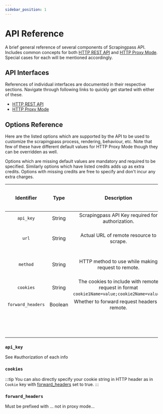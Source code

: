 ```yaml
---
sidebar_position: 1
---
```


# API Reference

A brief general reference of several components of Scrapingpass API. Includes common concepts for both [HTTP REST API](/getting-started/scrapingpass-api#http-rest-api) and [HTTP Proxy Mode](/getting-started/proxy-mode#http-proxy-mode). Special cases for each will be mentioned accordingly.

## API Interfaces

References of individual interfaces are documented in their respective sections. Navigate through following links to quickly get started with either of these.

- [HTTP REST API](/getting-started/scrapingpass-api#http-rest-api)
- [HTTP Proxy Mode](/getting-started/proxy-mode#http-proxy-mode)

## Options Reference

Here are the listed options which are supported by the API to be used to customize the scrapingpass process, rendering, behaviour, etc. Note that few of these have different default values for HTTP Proxy Mode though they can be overridden as well.

Options which are missing default values are mandatory and required to be specified. Similarly options which have listed credits adds up as extra credits. Options with missing credits are free to specify and don't incur any extra charges.

|     Identifier    |   Type  |                                          Description                                         |  HTTP Rest API Default | HTTP Proxy Mode Default | Credits |
|:-----------------:|:-------:|:--------------------------------------------------------------------------------------------:|:----------------------:|:-----------------------:|:-------:|
|     `api_key`     |  String |                       Scrapingpass API Key required for authorization.                       |            -           |            -            |    -    |
|       `url`       |  String |                           Actual URL of remote resource to scrape.                           |            -           |   Same as request URL   |    -    |
|      `method`     |  String |                      HTTP method to use while making request to remote.                      | Same as request method |  Same as request method |    -    |
|     `cookies`     |  String | The cookies to include with remote request in format `cookie1Name=value;cookie2Name=value;`. |          null          |           null          |    -    |
| `forward_headers` | Boolean |                         Whether to forward request headers to remote.                        |          false         |           true          |    -    |
|                   |         |                                                                                              |                        |                         |         |
|                   |         |                                                                                              |                        |                         |         |
|                   |         |                                                                                              |                        |                         |         |
|                   |         |                                                                                              |                        |                         |         |
|                   |         |                                                                                              |                        |                         |         |
|                   |         |                                                                                              |                        |                         |         |
|                   |         |                                                                                              |                        |                         |         |
|                   |         |                                                                                              |                        |                         |         |
|                   |         |                                                                                              |                        |                         |         |
|                   |         |                                                                                              |                        |                         |         |
|                   |         |                                                                                              |                        |                         |         |
|                   |         |                                                                                              |                        |                         |         |
|                   |         |                                                                                              |                        |                         |         |
|                   |         |                                                                                              |                        |                         |         |

### `api_key`
See #authorization of each info

### `cookies`
:::tip
You can also directly specify your cookie string in HTTP header as in `Cookie` key with [forward_headers](#forward-headers) set to true.
:::

### `forward_headers`
Must be prefixed with ... not in proxy mode...
